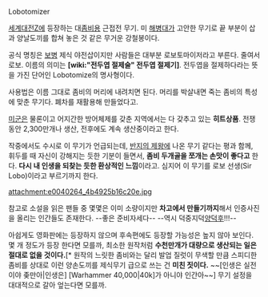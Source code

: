 Lobotomizer

[[세계대전Z]]에 등장하는 대[[좀비]]용 근접전 무기.
미 [[해병대]]가 고안한 무기로 끝 부분이 삽과 양날도끼를 합쳐 놓은 것 같은 무거운 강철봉이다. 

공식 명칭은 [[보병]] 제식 야전삽이지만 사람들은 대부분 로보토마이저라고 부른다. 줄여서 로보. 이름의 의미는 '''[wiki:"전두엽 절제술" 전두엽 절제기]'''. 전두엽을 절제하다라는 뜻을 가진 단어인 Lobotomize의 명사형이다.

사용법은 이름 그대로 좀비의 머리에 내려치면 된다. 머리를 박살내면 죽는 좀비의 특성에 맞춘 무기다. 폐차를 재활용해 만들었다고.

[[미군]]은 물론이고 어지간한 방어체제를 갖춘 지역에서는 다 갖추고 있는 '''히트상품'''. 전쟁동안 2,300만개나 생산, 전후에도 계속 생산중이라고 한다.

작중에서도 수시로 이 무기가 언급되는데, [[반지의 제왕]]에 나온 무기 같다는 평과 함께, 휘두를 때 자신이 강해지는 듯한 기분이 들면서, '''좀비 두개골을 쪼개는 손맛이 좋다고''' 한다. '''다시 내 인생을 되찾는 듯한 환상적인 느낌'''이라고. 심지어 이 무기를 로보 선생(Sir Lobo)이라고 부르기까지 한다.

attachment:e0040264_4b4925b16c20e.jpg

참고로 소설을 읽은 팬들 중 몇몇은 이미 소량이지만 '''차고에서 만들기까지'''해서 인증사진을 올리는 인간들도 존재한다. --좋은 준비자세다--
--역시 덕중지덕[[양덕후]]!!!--

아쉽게도 영화판에는 등장하지 않으며 후속편에도 등장할 가능성은 높지 않아 보인다. 몇 개 정도가 등장 한다면 모를까, 최소한 원작처럼 '''수천만개가 대량으로 생산되는 일은 절대로 없을 것이다.'''[* 원작의 느릿한 좀비와는 달리 발업 질럿이 무색할 만큼 스피디한 좀비를 상대로 이런 양손도끼를 제식무기 급으로 쓰는 건 '''미친 짓이다.''' ~~[인생은 실전이야 좆만아|인생은] [Warhammer 40,000|40k]가 아니야 인간아~~] 무기 설정을 대대적으로 갈아 엎는다면 모를까.
